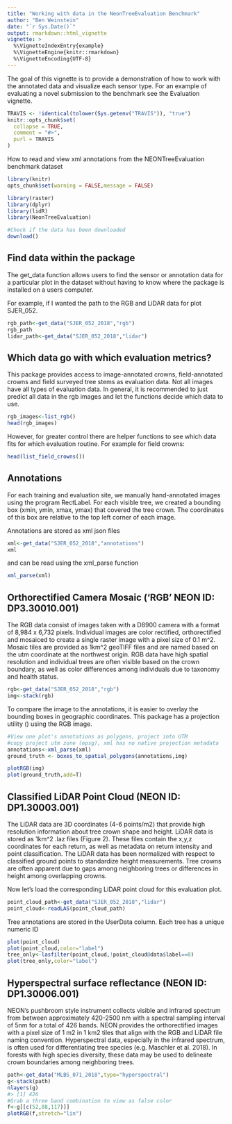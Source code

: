 ```yaml
---
title: "Working with data in the NeonTreeEvaluation Benchmark"
author: "Ben Weinstein"
date: "`r Sys.Date()`"
output: rmarkdown::html_vignette
vignette: >
  %\VignetteIndexEntry{example}
  %\VignetteEngine{knitr::rmarkdown}
  %\VignetteEncoding{UTF-8}
---
```


The goal of this vignette is to provide a demonstration of how to work with the annotated data and visualize each sensor type. For an example of evaluating a novel submission to the benchmark see the Evaluation vignette. 

```r
TRAVIS <- !identical(tolower(Sys.getenv("TRAVIS")), "true")
knitr::opts_chunk$set(
  collapse = TRUE,
  comment = "#>",
  purl = TRAVIS
)
```

How to read and view xml annotations from the NEONTreeEvaluation benchmark dataset

```r
library(knitr)
opts_chunk$set(warning = FALSE,message = FALSE)
```

```r
library(raster)
library(dplyr)
library(lidR)
library(NeonTreeEvaluation)

#Check if the data has been downloaded
download()
```

## Find data within the package

The get_data function allows users to find the sensor or annotation data for a particular plot in the dataset without having to know where the package is installed on a users computer.

For example, if I wanted the path to the RGB and LiDAR data for plot SJER_052.

```r
rgb_path<-get_data("SJER_052_2018","rgb")
rgb_path
lidar_path<-get_data("SJER_052_2018","lidar")
```
## Which data go with which evaluation metrics?

This package provides access to image-annotated crowns, field-annotated crowns and field surveyed tree stems as evaluation data. Not all images have all types of evaluation data. In general, it is recommended to just predict all data in the rgb images and let the functions decide which data to use.

```r
rgb_images<-list_rgb()
head(rgb_images)
```
However, for greater control there are helper functions to see which data fits for which evaluation routine. For example for field crowns:

```r
head(list_field_crowns())
```

## Annotations

For each training and evaluation site, we manually hand-annotated images using the program RectLabel. For each visible tree, we created a bounding box (xmin, ymin, xmax, ymax) that covered the tree crown. The coordinates of this box are relative to the top left corner of each image. 

Annotations are stored as xml json files

```r
xml<-get_data("SJER_052_2018","annotations")
xml
```
and can be read using the xml_parse function

```r
xml_parse(xml)
```

## Orthorectified Camera Mosaic (‘RGB’ NEON ID: DP3.30010.001)

The RGB data consist of images taken with a D8900 camera with a format of 8,984 x 6,732 pixels. Individual images are color rectified, orthorectified and mosaiced to create a single raster image with a pixel size of 0.1 m^2. Mosaic tiles are provided as 1km^2 geoTIFF files and are named based on the utm coordinate at the northwest origin. RGB data have high spatial resolution and individual trees are often visible based on the crown boundary, as well as color differences among individuals due to taxonomy and health status. 

```r
rgb<-get_data("SJER_052_2018","rgb")
img<-stack(rgb)
```

To compare the image to the annotations, it is easier to overlay the bounding boxes in geographic coordinates. This package has a projection utility (\code{boxes_to_spatial_polygons}) using the RGB image.

```r
#View one plot's annotations as polygons, project into UTM
#copy project utm zone (epsg), xml has no native projection metadata
annotations<-xml_parse(xml)
ground_truth <- boxes_to_spatial_polygons(annotations,img)

plotRGB(img)
plot(ground_truth,add=T)
```

## Classified LiDAR Point Cloud (NEON ID: DP1.30003.001)
The LiDAR data are 3D coordinates (4-6 points/m2) that provide high resolution information about tree crown shape and height. LiDAR data is stored as 1km^2 .laz files (Figure 2). These files contain the x,y,z coordinates for each return, as well as metadata on return intensity and point classification. The LiDAR data has been normalized with respect to classified ground points to standardize height measurements. Tree crowns are often apparent due to gaps among neighboring trees or differences in height among overlapping crowns. 


Now let's load the corresponding LiDAR point cloud for this evaluation plot.

```r
point_cloud_path<-get_data("SJER_052_2018","lidar")
point_cloud<-readLAS(point_cloud_path)
```
Tree annotations are stored in the UserData column. Each tree has a unique numeric ID

```r
plot(point_cloud)
plot(point_cloud,color="label")
tree_only<-lasfilter(point_cloud,!point_cloud@data$label==0)
plot(tree_only,color="label")
```

## Hyperspectral surface reflectance (NEON ID: DP1.30006.001)
NEON’s pushbroom style instrument collects visible and infrared spectrum from between approximately 420-2500 nm with a spectral sampling interval of 5nm for a total of 426 bands. NEON provides the orthorectified images with a pixel size of 1 m2 in 1 km2 tiles that align with the RGB and LiDAR file naming convention. Hyperspectral data, especially in the infrared spectrum, is often used for differentiating tree species (e.g. Maschler et al. 2018). In forests with high species diversity, these data may be used to delineate crown boundaries among neighboring trees.

```r
path<-get_data("MLBS_071_2018",type="hyperspectral")
g<-stack(path)
nlayers(g)
#> [1] 426
#Grab a three band combination to view as false color
f<-g[[c(52,88,117)]]
plotRGB(f,stretch="lin")
```
